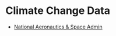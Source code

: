 
# Climate Change Data 

- [National Aeronautics & Space Admin](https://data.giss.nasa.gov/gistemp/)